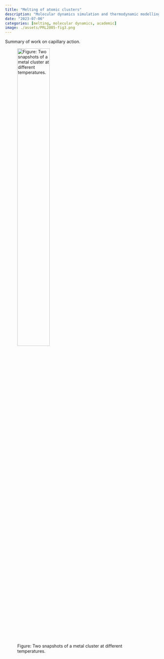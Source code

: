 ```yaml
---
title: "Melting of atomic clusters"
description: "Molecular dynamics simulation and thermodynamic modelling of metal nanoclusters melting."
date: "2023-07-06"
categories: [melting, molecular dynamics, academic]
image: ./assets/PRL2005-fig3.png
---
```


Summary of work on capillary action. 

![Figure: Two snapshots of a metal cluster at different temperatures.](./assets/PRL2005-fig3.png){fig-align="left" width=50%}

